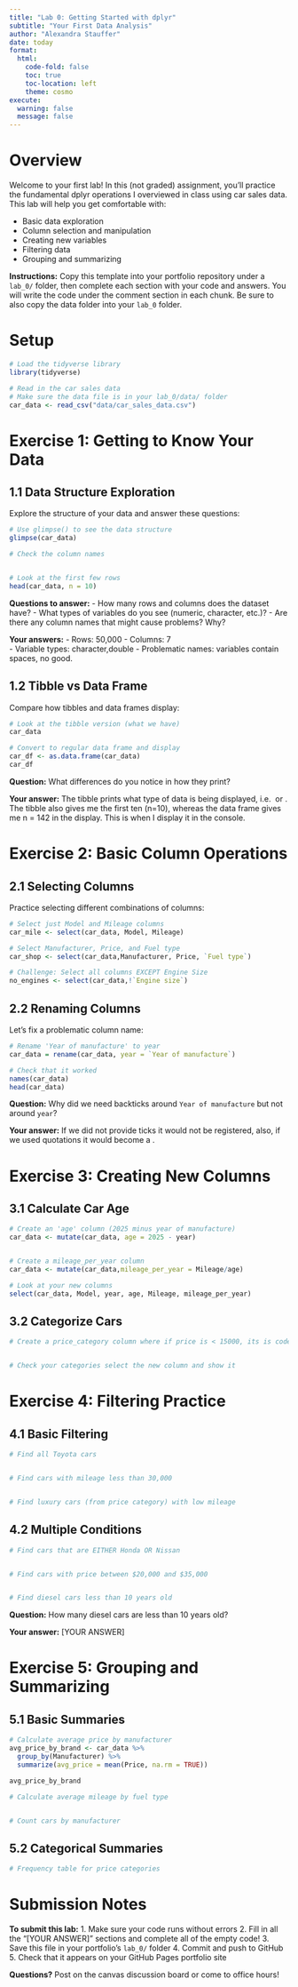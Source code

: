 ```yaml
---
title: "Lab 0: Getting Started with dplyr"
subtitle: "Your First Data Analysis"
author: "Alexandra Stauffer"
date: today
format: 
  html:
    code-fold: false
    toc: true
    toc-location: left
    theme: cosmo
execute:
  warning: false
  message: false
---
```


# Overview

Welcome to your first lab! In this (not graded) assignment, you'll practice the fundamental dplyr operations I overviewed in class using car sales data. This lab will help you get comfortable with:

- Basic data exploration
- Column selection and manipulation  
- Creating new variables
- Filtering data
- Grouping and summarizing

**Instructions:** Copy this template into your portfolio repository under a `lab_0/` folder, then complete each section with your code and answers. You will write the code under the comment section in each chunk.
Be sure to also copy the data folder into your `lab_0` folder.

# Setup

```r
# Load the tidyverse library
library(tidyverse)

# Read in the car sales data
# Make sure the data file is in your lab_0/data/ folder
car_data <- read_csv("data/car_sales_data.csv")
```

# Exercise 1: Getting to Know Your Data

## 1.1 Data Structure Exploration

Explore the structure of your data and answer these questions:

```r
# Use glimpse() to see the data structure
glimpse(car_data)

# Check the column names


# Look at the first few rows
head(car_data, n = 10)
```

**Questions to answer:**
- How many rows and columns does the dataset have?
- What types of variables do you see (numeric, character, etc.)?
- Are there any column names that might cause problems? Why?

**Your answers:**
- Rows: 50,000
- Columns: 7  
- Variable types: character,double
- Problematic names: variables contain spaces, no good. 

## 1.2 Tibble vs Data Frame

Compare how tibbles and data frames display:

```r
# Look at the tibble version (what we have)
car_data

# Convert to regular data frame and display
car_df <- as.data.frame(car_data)
car_df
```

**Question:** What differences do you notice in how they print?

**Your answer:** The tibble prints what type of data is being displayed, i.e. <chr> or <dbl>. The tibble also gives me the first ten (n=10), whereas the data frame gives me n = 142 in the display. This is when I display it in the console.

# Exercise 2: Basic Column Operations

## 2.1 Selecting Columns

Practice selecting different combinations of columns:

```r
# Select just Model and Mileage columns
car_mile <- select(car_data, Model, Mileage)

# Select Manufacturer, Price, and Fuel type
car_shop <- select(car_data,Manufacturer, Price, `Fuel type`)

# Challenge: Select all columns EXCEPT Engine Size
no_engines <- select(car_data,!`Engine size`)
```

## 2.2 Renaming Columns

Let's fix a problematic column name:

```r
# Rename 'Year of manufacture' to year
car_data = rename(car_data, year = `Year of manufacture`)

# Check that it worked
names(car_data)
head(car_data)
```

**Question:** Why did we need backticks around `Year of manufacture` but not around `year`?

**Your answer:** If we did not provide ticks it would not be registered, also, if we used quotations it would become a <chr>. 

# Exercise 3: Creating New Columns

## 3.1 Calculate Car Age

```r
# Create an 'age' column (2025 minus year of manufacture)
car_data <- mutate(car_data, age = 2025 - year)


# Create a mileage_per_year column  
car_data <- mutate(car_data,mileage_per_year = Mileage/age)

# Look at your new columns
select(car_data, Model, year, age, Mileage, mileage_per_year)
```

## 3.2 Categorize Cars

```r
# Create a price_category column where if price is < 15000, its is coded as budget, between 15000 and 30000 is midrange and greater than 30000 is mid-range (use case_when)


# Check your categories select the new column and show it
```

# Exercise 4: Filtering Practice

## 4.1 Basic Filtering

```r
# Find all Toyota cars


# Find cars with mileage less than 30,000


# Find luxury cars (from price category) with low mileage

```

## 4.2 Multiple Conditions

```r
# Find cars that are EITHER Honda OR Nissan


# Find cars with price between $20,000 and $35,000


# Find diesel cars less than 10 years old

```

**Question:** How many diesel cars are less than 10 years old?

**Your answer:** [YOUR ANSWER]

# Exercise 5: Grouping and Summarizing

## 5.1 Basic Summaries

```r
# Calculate average price by manufacturer
avg_price_by_brand <- car_data %>%
  group_by(Manufacturer) %>%
  summarize(avg_price = mean(Price, na.rm = TRUE))

avg_price_by_brand

# Calculate average mileage by fuel type


# Count cars by manufacturer

```

## 5.2 Categorical Summaries

```r
# Frequency table for price categories

```


# Submission Notes

**To submit this lab:**
1. Make sure your code runs without errors
2. Fill in all the "[YOUR ANSWER]" sections and complete all of the empty code! 
3. Save this file in your portfolio's `lab_0/` folder
4. Commit and push to GitHub
5. Check that it appears on your GitHub Pages portfolio site

**Questions?** Post on the canvas discussion board or come to office hours!